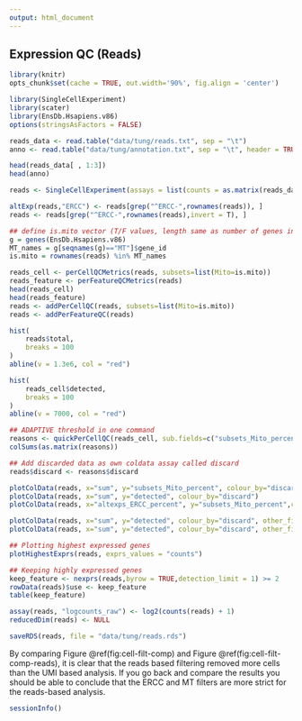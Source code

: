```yaml
---
output: html_document
---
```


## Expression QC (Reads)

```r
library(knitr)
opts_chunk$set(cache = TRUE, out.width='90%', fig.align = 'center')
```

```r
library(SingleCellExperiment)
library(scater)
library(EnsDb.Hsapiens.v86)
options(stringsAsFactors = FALSE)
```

```r
reads_data <- read.table("data/tung/reads.txt", sep = "\t")
anno <- read.table("data/tung/annotation.txt", sep = "\t", header = TRUE)
```

```r
head(reads_data[ , 1:3])
head(anno)
```

```r
reads <- SingleCellExperiment(assays = list(counts = as.matrix(reads_data)), colData = anno)
```

```r
altExp(reads,"ERCC") <- reads[grep("^ERCC-",rownames(reads)), ]
reads <- reads[grep("^ERCC-",rownames(reads),invert = T), ]
```

```r
## define is.mito vector (T/F values, length same as number of genes in the main assay)
g = genes(EnsDb.Hsapiens.v86)
MT_names = g[seqnames(g)=="MT"]$gene_id
is.mito = rownames(reads) %in% MT_names
```

```r
reads_cell <- perCellQCMetrics(reads, subsets=list(Mito=is.mito))
reads_feature <- perFeatureQCMetrics(reads)
head(reads_cell)
head(reads_feature)
reads <- addPerCellQC(reads, subsets=list(Mito=is.mito))
reads <- addPerFeatureQC(reads)
```

```r
hist(
    reads$total,
    breaks = 100
)
abline(v = 1.3e6, col = "red")
```

```r
hist(
    reads_cell$detected,
    breaks = 100
)
abline(v = 7000, col = "red")
```

```r
## ADAPTIVE threshold in one command
reasons <- quickPerCellQC(reads_cell, sub.fields=c("subsets_Mito_percent", "altexps_ERCC_percent"))
colSums(as.matrix(reasons))
```

```r
## Add discarded data as own coldata assay called discard
reads$discard <- reasons$discard
```

```r
plotColData(reads, x="sum", y="subsets_Mito_percent", colour_by="discard")
plotColData(reads, x="sum", y="detected", colour_by="discard")
plotColData(reads, x="altexps_ERCC_percent", y="subsets_Mito_percent",colour_by="discard")
```

```r
plotColData(reads, x="sum", y="detected", colour_by="discard", other_fields = "individual") + facet_wrap(~individual)
plotColData(reads, x="sum", y="detected", colour_by="discard", other_fields = "replicate") + facet_wrap(~replicate)
```

```r
## Plotting highest expressed genes
plotHighestExprs(reads, exprs_values = "counts")
```

```r
## Keeping highly expressed genes
keep_feature <- nexprs(reads,byrow = TRUE,detection_limit = 1) >= 2
rowData(reads)$use <- keep_feature
table(keep_feature)
``` 
 
```r
assay(reads, "logcounts_raw") <- log2(counts(reads) + 1)
reducedDim(reads) <- NULL
```


```r
saveRDS(reads, file = "data/tung/reads.rds")
```

By comparing Figure \@ref(fig:cell-filt-comp) and Figure \@ref(fig:cell-filt-comp-reads), it is clear that the reads based filtering removed more cells than the UMI based analysis. If you go back and compare the results you should be able to conclude that the ERCC and MT filters are more strict for the reads-based analysis.

```r
sessionInfo()
```
